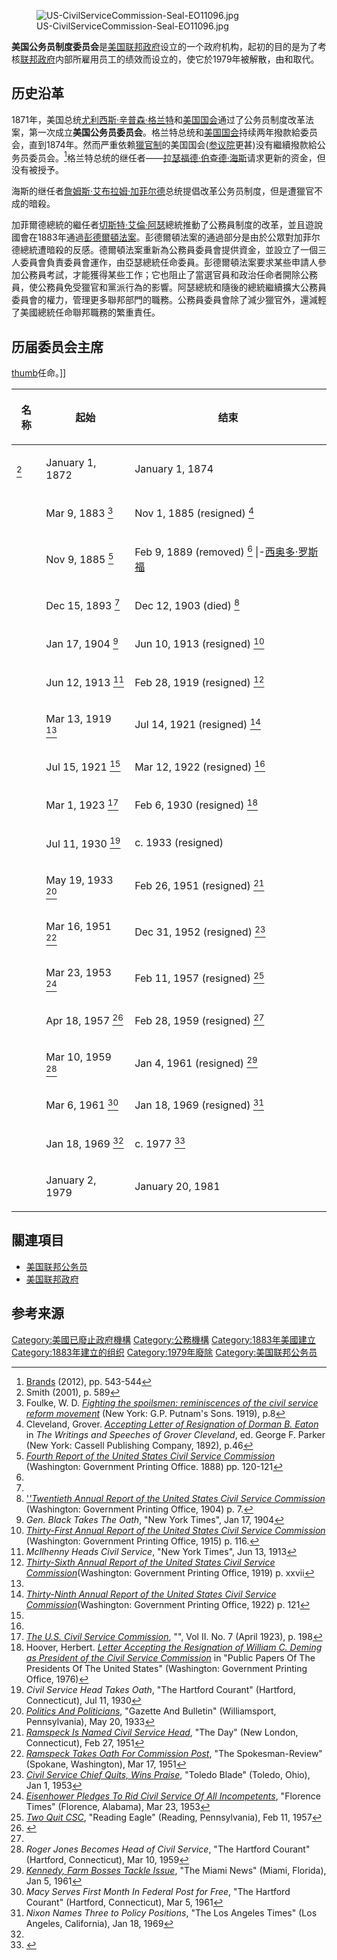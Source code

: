 [[File:US-CivilServiceCommission-Seal-EO11096.jpg|right]]

'''美国公务员制度委员会'''是[[美国联邦政府|美国联邦政府]]设立的一个政府机构，起初的目的是为了考核[[联邦政府|联邦政府]]内部所雇用员工的绩效而设立的，{{link-en|1978年的公务员制度改革法案|Civil Service Reform Act of 1978}}使它於1979年被解散，由{{link-en|美国人事管理办公室|United States Office of Personnel Management}}和{{link-en|考绩制度保护委员会|United States Merit Systems Protection Board}}取代。

== 历史沿革 ==
1871年，美国总统[[尤利西斯·辛普森·格兰特|尤利西斯·辛普森·格兰特]]和[[美国国会|美国国会]]通过了公务员制度改革法案，第一次成立'''美国公务员委员会'''。格兰特总统和[[美国国会|美国国会]]持续两年撥款給委员会，直到1874年。然而严重依赖[[獵官制|獵官制]]的美国国会([[美国参议院|参议院]]更甚)没有繼續撥款給公务员委员会。<ref name=Brands_pp543-544>[[#Brands|Brands]] (2012), pp. 543-544</ref>格兰特总统的继任者——[[拉瑟福德·伯查德·海斯|拉瑟福德·伯查德·海斯]]请求更新的资金，但没有被授予。

海斯的继任者[[詹姆斯·艾布拉姆·加菲尔德|詹姆斯·艾布拉姆·加菲尔德]]总统提倡改革公务员制度，但是遭獵官不成的{{en-link|查尔斯·J·古提奥|Charles J. Guiteau}}暗殺。

加菲爾德總統的繼任者[[切斯特·艾倫·阿瑟|切斯特·艾倫·阿瑟]]總統推動了公務員制度的改革，並且遊說國會在1883年通過[[彭德爾頓法案|彭德爾頓法案]]。彭德爾頓法案的通過部分是由於公眾對加菲尔德總統遭暗殺的反感。德爾頓法案重新為公務員委員會提供資金，並設立了一個三人委員會負責委員會運作，由亞瑟總統任命委員。彭德爾頓法案要求某些申請人參加公務員考試，才能獲得某些工作；它也阻止了當選官員和政治任命者開除公務員，使公務員免受獵官和黨派行為的影響。阿瑟總統和隨後的總統繼續擴大公務員委員會的權力，管理更多聯邦部門的職務。公務員委員會除了減少獵官外，還減輕了美國總統任命聯邦職務的繁重責任。

==历届委员会主席==
[[image:George_William_Curtis_-_Brady-Handy.jpg|thumb]]任命。]]
{| class="wikitable"
|-
! 名称 !! 起始 !! 结束
|-
| {{tsl|en|George William Curtis|George W. Curtis}}<ref name=Smith_p589>Smith (2001), p. 589</ref> ||January 1, 1872 ||January 1, 1874
|-
| {{tsl|en|Dorman B. Eaton}} || Mar 9, 1883 <ref>Foulke, W. D. [https://books.google.com/books?id=s8pAAAAAIAAJ&pg=PA8 ''Fighting the spoilsmen: reminiscences of the civil service reform movement''] (New York: G.P. Putnam's Sons. 1919), p.8</ref>|| Nov 1, 1885 (resigned) <ref>Cleveland, Grover. [https://books.google.com/books?id=toH4pXJPahkC&pg=PA46 ''Accepting Letter of Resignation of Dorman B. Eaton''] in ''The Writings and Speeches of Grover Cleveland'', ed. George F. Parker (New York: Cassell Publishing Company, 1892), p.46</ref>
|-
| {{tsl|en|Alfred P. Edgerton}} || Nov 9, 1885 <ref name="4thReport">[https://books.google.com/books?id=VcIdAAAAMAAJ&pg=PA120 ''Fourth Report of the United States Civil Service Commission''] (Washington: Government Printing Office. 1888) pp. 120-121</ref> || Feb 9, 1889 (removed) <ref name="4thReport"/>
|-[[西奥多·罗斯福|西奥多·罗斯福]] || Appointed by Benjamin Harrison, May 1889; reappointed by Grover Cleveland, May 1892; resigned 1895 <ref>R.P. van Riper, 1958. History of the United States Civil Service, Row, Peterson & Co., 1958</ref>

| {{tsl|en|Charles Lyman}} ||  May 13, 1889 <ref>''Trying The Charleston'', "New York Times", May 14, 1889</ref> || Dec 15, 1893 (resigned) <ref name="ProcterSucceedsLyman">[https://news.google.com/newspapers?nid=iHNVki4A1WcC&dat=18931215&printsec=frontpage ''Procter Succeeds Lyman''], "The Daily Argus News" (Crawfordsville, Indiana), Dec 15 1893</ref>
|-
| {{tsl|en|John R. Procter}} ||  Dec 15, 1893 <ref name="ProcterSucceedsLyman"/> || Dec 12, 1903 (died) <ref name="20thReport">[https://books.google.com/books?id=ZDkeAAAAMAAJ&pg=PA7 ''''Twentieth Annual Report of the United States Civil Service Commission''] (Washington: Government Printing Office, 1904) p. 7.</ref>
|-
| {{tsl|en|John C. Black}} ||  Jan 17, 1904 <ref>''Gen. Black Takes The Oath'', "New York Times", Jan 17, 1904</ref> || Jun 10, 1913 (resigned) <ref name="31stReport">[https://books.google.com/books?id=TkIeAAAAMAAJ&pg=PA117 ''Thirty-First Annual Report of the United States Civil Service Commission''] (Washington: Government Printing Office, 1915) p. 116.</ref>
|-
| {{tsl|en|John A. McIlhenny}} || Jun 12, 1913 <ref>''McIlhenny Heads Civil Service'', "New York Times", Jun 13, 1913</ref> || Feb 28, 1919 (resigned) <ref name="36thReport">[https://books.google.com/books?id=BywpAAAAYAAJ&pg=PR27 ''Thirty-Sixth Annual Report of the United States Civil Service Commission''](Washington: Government Printing Office, 1919) p. xxvii</ref>
|-
| {{tsl|en|Martin A. Morrison}} || Mar 13, 1919 <ref name="36thReport"/> || Jul 14, 1921 (resigned) <ref name="39thReport">[https://books.google.com/books?id=uUUbAAAAYAAJ&pg=PA121 ''Thirty-Ninth Annual Report of the United States Civil Service Commission''](Washington: Government Printing Office, 1922) p. 121</ref>
|-
| {{tsl|en|John H. Bartlett}} || Jul 15, 1921 <ref name="39thReport"/> || Mar 12, 1922 (resigned) <ref name="39thReport"/>
|-
| {{tsl|en|William C. Deming}} || Mar 1, 1923 <ref name="CongDigest">[https://books.google.com/books?id=1OiHAAAAMAAJ&pg=PA198 ''The U.S. Civil Service Commission''], "{{tsl|en|Congressional Digest}}", Vol II. No. 7 (April 1923), p. 198</ref> || Feb 6, 1930 (resigned) <ref>Hoover, Herbert. [https://books.google.com/books?id=ZgGk-hWOwjwC&lpg=PA48&ots=YMky99Od5n&&pg=PA48 ''Letter Accepting the Resignation of William C. Deming as President of the Civil Service Commission''] in "Public Papers Of The Presidents Of The United States" (Washington: Government Printing Office, 1976)</ref>
|-
| {{tsl|en|Thomas E. Campbell}} || Jul 11, 1930 <ref>''Civil Service Head Takes Oath'', "The Hartford Courant" (Hartford, Connecticut), Jul 11, 1930</ref> || c. 1933 (resigned)
|-
| {{tsl|en|Harry B. Mitchell}} || May 19, 1933 <ref>[https://news.google.com/newspapers?id=BoM7AAAAIBAJ&sjid=-ikMAAAAIBAJ&pg=3512%2C3811590 ''Politics And Politicians''], "Gazette And Bulletin" (Williamsport, Pennsylvania), May 20, 1933</ref> || Feb 26, 1951 (resigned) <ref>[https://news.google.com/newspapers?id=XZ40AAAAIBAJ&sjid=l3EFAAAAIBAJ&pg=6925%2C5312122 ''Ramspeck Is Named Civil Service Head''], "The Day" (New London, Connecticut), Feb 27, 1951</ref>
|-
| {{tsl|en|Robert Ramspeck}} || Mar 16, 1951 <ref>[https://news.google.com/newspapers?id=FTozAAAAIBAJ&sjid=0uUDAAAAIBAJ&pg=4014%2C546205 ''Ramspeck Takes Oath For Commission Post''], "The Spokesman-Review" (Spokane, Washington), Mar 17, 1951</ref> || Dec 31, 1952 (resigned) <ref>[https://news.google.com/newspapers?id=hwAqAAAAIBAJ&sjid=ZQAEAAAAIBAJ&pg=4495,5367943 ''Civil Service Chief Quits, Wins Praise''], "Toledo Blade" (Toledo, Ohio), Jan 1, 1953</ref>
|-
| {{tsl|en|Philip Young (ambassador)|Philip Young}} || Mar 23, 1953 <ref>[https://news.google.com/newspapers?id=AhgsAAAAIBAJ&sjid=0cYEAAAAIBAJ&pg=4985,6609110 ''Eisenhower Pledges To Rid Civil Service Of All Incompetents''], "Florence Times" (Florence, Alabama), Mar 23, 1953</ref> || Feb 11, 1957 (resigned) <ref>[https://news.google.com/newspapers?id=IAorAAAAIBAJ&sjid=45kFAAAAIBAJ&pg=1370%2C3972535 ''Two Quit CSC''], "Reading Eagle" (Reading, Pennsylvania), Feb 11, 1957</ref>
|-
| {{tsl|en|Harris Ellsworth}} || Apr 18, 1957 <ref name="EllsworthBio">{{cite web |url= http://bioguide.congress.gov/scripts/biodisplay.pl?index=E000146 |title= Ellsworth, Matthew Harris |work= Biographical Directory of the United States Congress |publisher= Senate Historical office and House Legislative Resource Center|}}</ref> || Feb 28, 1959 (resigned) <ref name="EllsworthBio"/>
|-
| {{tsl|en|Roger W. Jones}} || Mar 10, 1959 <ref>''Roger Jones Becomes Head of Civil Service'', "The Hartford Courant" (Hartford, Connecticut), Mar 10, 1959</ref> || Jan 4, 1961 (resigned) <ref>[https://news.google.com/newspapers?id=ek8yAAAAIBAJ&sjid=UeoFAAAAIBAJ&pg=4643%2C1938329 ''Kennedy, Farm Bosses Tackle Issue''], "The Miami News" (Miami, Florida), Jan 5, 1961</ref>
|-
| {{tsl|en|John Macy|John W. Macy}} || Mar 6, 1961 <ref>''Macy Serves First Month In Federal Post for Free'', "The Hartford Courant" (Hartford, Connecticut), Mar 5, 1961</ref> || Jan 18, 1969 (resigned) <ref name="nixon">''Nixon Names Three to Policy Positions'', "The Los Angeles Times" (Los Angeles, California), Jan 18, 1969</ref>
|-
| {{tsl|en|Robert E. Hampton}} || Jan 18, 1969 <ref name="nixon"/>|| c. 1977 <ref name="ford">{{cite web| title=Robert E. Hampton, Member and Chairman, U.S. Civil Service Commission; Member and Chairman, Federal Labor Relations Council: Papers 1960-77| publisher=Gerald R. Ford Library-Guides| url=http://www.fordlibrarymuseum.gov/library/guides/Finding%20Aids/Hampton,%20Robert%20-%20Papers.htm| date=June 1989| accessdate=2011-02-09| 6=| deadurl=yes| archiveurl=https://web.archive.org/web/20110701161045/http://www.fordlibrarymuseum.gov/library/guides/Finding%20Aids/Hampton,%20Robert%20-%20Papers.htm| archivedate=2011-07-01}}</ref>
|-
|{{tsl|en|Alan K. Campbell}} ||January 2, 1979 || January 20, 1981
|}


==關連項目==
*[[美国联邦公务员|美国联邦公务员]]
*[[美国联邦政府|美国联邦政府]]

==参考来源==
{{Reflist|3|20em}}

[[Category:美國已廢止政府機構|Category:美國已廢止政府機構]]
[[Category:公務機構|Category:公務機構]]
[[Category:1883年美國建立|Category:1883年美國建立]]
[[Category:1883年建立的组织|Category:1883年建立的组织]]
[[Category:1979年廢除|Category:1979年廢除]]
[[Category:美国联邦公务员|Category:美国联邦公务员]]